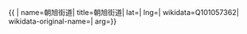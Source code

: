 {{ {{{1|PRC admin/showdata}}}|
name=朝旭街道|
title=朝旭街道|
lat=|
lng=|
wikidata=Q101057362|
wikidata-original-name=|
arg={{{arg|}}}}}